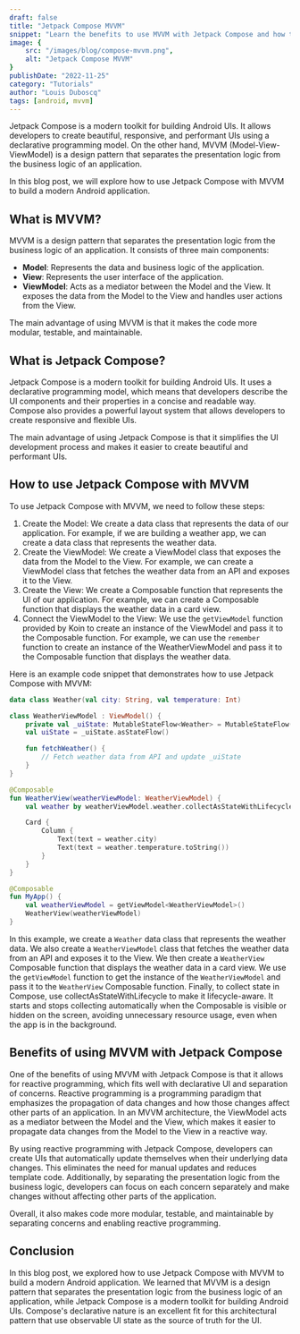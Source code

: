 ```yaml
---
draft: false
title: "Jetpack Compose MVVM"
snippet: "Learn the benefits to use MVVM with Jetpack Compose and how to do it"
image: {
    src: "/images/blog/compose-mvvm.png",
    alt: "Jetpack Compose MVVM"
}
publishDate: "2022-11-25"
category: "Tutorials"
author: "Louis Duboscq"
tags: [android, mvvm]
--- 
```

 
Jetpack Compose is a modern toolkit for building Android UIs. It allows developers to create beautiful, responsive, and performant UIs using a declarative programming model. On the other hand, MVVM (Model-View-ViewModel) is a design pattern that separates the presentation logic from the business logic of an application.

In this blog post, we will explore how to use Jetpack Compose with MVVM to build a modern Android application.

## What is MVVM?

MVVM is a design pattern that separates the presentation logic from the business logic of an application. It consists of three main components:

-   **Model**: Represents the data and business logic of the application.
-   **View**: Represents the user interface of the application.
-   **ViewModel**: Acts as a mediator between the Model and the View. It exposes the data from the Model to the View and handles user actions from the View.

The main advantage of using MVVM is that it makes the code more modular, testable, and maintainable.

## What is Jetpack Compose?

Jetpack Compose is a modern toolkit for building Android UIs. It uses a declarative programming model, which means that developers describe the UI components and their properties in a concise and readable way. Compose also provides a powerful layout system that allows developers to create responsive and flexible UIs.

The main advantage of using Jetpack Compose is that it simplifies the UI development process and makes it easier to create beautiful and performant UIs.

## How to use Jetpack Compose with MVVM

To use Jetpack Compose with MVVM, we need to follow these steps:

1.  Create the Model: We create a data class that represents the data of our application. For example, if we are building a weather app, we can create a data class that represents the weather data.
2.  Create the ViewModel: We create a ViewModel class that exposes the data from the Model to the View. For example, we can create a ViewModel class that fetches the weather data from an API and exposes it to the View.
3.  Create the View: We create a Composable function that represents the UI of our application. For example, we can create a Composable function that displays the weather data in a card view.
4.  Connect the ViewModel to the View: We use the `getViewModel` function provided by Koin to create an instance of the ViewModel and pass it to the Composable function. For example, we can use the `remember` function to create an instance of the WeatherViewModel and pass it to the Composable function that displays the weather data.

Here is an example code snippet that demonstrates how to use Jetpack Compose with MVVM:

```kotlin
data class Weather(val city: String, val temperature: Int)

class WeatherViewModel : ViewModel() {
    private val _uiState: MutableStateFlow<Weather> = MutableStateFlow(Weather("", 0))
    val uiState = _uiState.asStateFlow()

    fun fetchWeather() {
        // Fetch weather data from API and update _uiState
    }
}

@Composable
fun WeatherView(weatherViewModel: WeatherViewModel) {
    val weather by weatherViewModel.weather.collectAsStateWithLifecycle()

    Card {
        Column {
            Text(text = weather.city)
            Text(text = weather.temperature.toString())
        }
    }
}

@Composable
fun MyApp() {
    val weatherViewModel = getViewModel<WeatherViewModel>()                           
    WeatherView(weatherViewModel)
}
```

In this example, we create a `Weather` data class that represents the weather data. We also create a `WeatherViewModel` class that fetches the weather data from an API and exposes it to the View. We then create a `WeatherView` Composable function that displays the weather data in a card view. We use the `getViewModel` function to get the instance of the `WeatherViewModel` and pass it to the `WeatherView` Composable function. Finally, to collect state in Compose, use collectAsStateWithLifecycle to make it lifecycle-aware. It starts and stops collecting automatically when the Composable is visible or hidden on the screen, avoiding unnecessary resource usage, even when the app is in the background.

## Benefits of using MVVM with Jetpack Compose

One of the benefits of using MVVM with Jetpack Compose is that it allows for reactive programming, which fits well with declarative UI and separation of concerns. Reactive programming is a programming paradigm that emphasizes the propagation of data changes and how those changes affect other parts of an application. In an MVVM architecture, the ViewModel acts as a mediator between the Model and the View, which makes it easier to propagate data changes from the Model to the View in a reactive way.

By using reactive programming with Jetpack Compose, developers can create UIs that automatically update themselves when their underlying data changes. This eliminates the need for manual updates and reduces template code. Additionally, by separating the presentation logic from the business logic, developers can focus on each concern separately and make changes without affecting other parts of the application.

Overall, it also makes code more modular, testable, and maintainable by separating concerns and enabling reactive programming.

## Conclusion

In this blog post, we explored how to use Jetpack Compose with MVVM to build a modern Android application. We learned that MVVM is a design pattern that separates the presentation logic from the business logic of an application, while Jetpack Compose is a modern toolkit for building Android UIs. Compose's declarative nature is an excellent fit for this architectural pattern that use observable UI state as the source of truth for the UI. 
